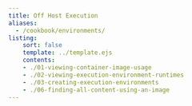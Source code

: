 ```yaml
---
title: Off Host Execution
aliases:
  - /cookbook/environments/
listing:
    sort: false
    template: ../template.ejs
    contents:
    - ./01-viewing-container-image-usage
    - ./02-viewing-execution-environment-runtimes
    - ./03-creating-execution-environments
    - ./06-finding-all-content-using-an-image
---
```


